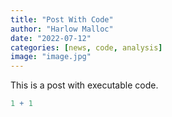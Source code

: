 ```yaml
---
title: "Post With Code"
author: "Harlow Malloc"
date: "2022-07-12"
categories: [news, code, analysis]
image: "image.jpg"
---
```


This is a post with executable code.

```r
1 + 1
```
